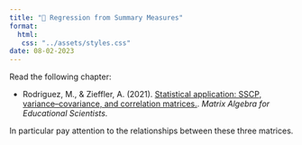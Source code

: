 ```yaml
---
title: "📖 Regression from Summary Measures"
format:
  html:
   css: "../assets/styles.css"
date: 08-02-2023
---
```



Read the following chapter:

- Rodriguez, M., &amp; Zieffler, A. (2021). [Statistical application: SSCP, variance–covariance, and correlation matrices.](https://zief0002.github.io/matrix-algebra/statistical-application-sscp-variancecovariance-and-correlation-matrices.html). *Matrix Algebra for Educational Scientists.* 


In particular pay attention to the relationships between these three matrices.


